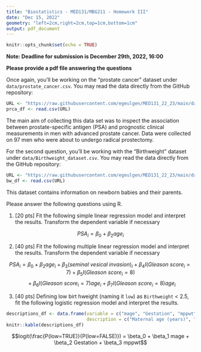 ```yaml
---
title: "Biostatistics - MED131/MBG211 - Homework III"
date: "Dec 15, 2022"
geometry: "left=2cm,right=2cm,top=1cm,bottom=1cm"
output: pdf_document
---
```


```r
knitr::opts_chunk$set(echo = TRUE)
```

\pagenumbering{gobble}

**Note: Deadline for submission is December 29th, 2022, 16:00**

**Please provide a pdf file answering the questions**

Once again, you'll be working on the "prostate cancer" dataset under `data/prostate_cancer.csv`. You may read the data directly from the GitHub repository:

```r
URL <- "https://raw.githubusercontent.com/egeulgen/MED131_22_23/main/data/prostate_cancer.csv"
prca_df <- read.csv(URL)
```

The main aim of collecting this data set was to inspect the association between prostate-specific antigen (PSA) and prognostic clinical measurements in men with advanced prostate cancer. Data were collected on 97 men who were about to undergo radical prostectomy.

For the second question, you'll be working with the "Birthweight" dataset under `data/Birthweight_dataset.csv`. You may read the data directly from the GitHub repository:

```r
URL <- "https://raw.githubusercontent.com/egeulgen/MED131_22_23/main/data/Birthweight_dataset.csv"
bw_df <- read.csv(URL)
```

This dataset contains information on newborn babies and their parents.


Please answer the following questions using R. 

1. [20 pts] Fit the following simple linear regression model and interpret the results. Transform the dependent variable if necessary

$$PSA_i = \beta_0 + \beta_2 age_i$$

2. [40 pts] Fit the following multiple linear regression model and interpret the results. Transform the dependent variable if necessary

$$PSA_i = \beta_0 + \beta_2 age_i + \beta_3 (seminal\ vesical\ invasion)_i + \beta_4 I(Gleason\ score_i = 7) + \beta_5 I(Gleason\ score_i = 8) $$
$$\ + \beta_6 I(Gleason\ score_i = 7) age_i + \beta_7 I(Gleason\ score_i = 8) age_i$$

3. [40 pts] Defining low birt hweight (naming it `low`) as `Birthweight` < 2.5, fit the following logistic regression model and interpret the results.

```r
descriptions_df <- data.frame(variable = c("mage", "Gestation", "mppwt"),
                              description = c("Maternal age (years)", "Gestation (the period of time between conception and birth) (weeks)", "Mother’s pre-pregnancy weight (kg)"))
knitr::kable(descriptions_df)
```

$$logit(\frac{P(low=TRUE)}{P(low=FALSE)}) = \beta_0 + \beta_1 mage + \beta_2 Gestation + \beta_3 mppwt$$
